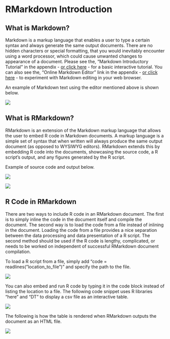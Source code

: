 # RMarkdown Introduction {}

## What is Markdown?
Markdown is a markup language that enables a user to type a certain syntax and always generate the same output documents. There are no hidden characters or special formatting, that you would inevitably encounter using a word processor, which could cause unwanted changes to appearance of a document. Please see the, "Markdown Introductory Tutorial" in the appendix - [or click here](https://www.markdowntutorial.com/lesson/1/) - for a basic interactive tutorial. You can also see the, "Online Markdown Editor" link in the appendix - [or click here](https://markdown-editor.github.io/) - to experiment with Markdown editing in your web browser.

An example of Markdown text using the editor mentioned above is shown below.

![](images/03-rmarkdown_3.png)


## What is RMarkdown?
RMarkdown is an extension of the Markdown markup language that allows the user to embed R code in Markdown documents. A markup language is a simple set of syntax that when written will always produce the same output document (as opposed to WYSIWYG editors). RMarkdown extends this by embedding R code into the documents, showcasing the source code, a R script's output, and any figures generated by the R script.

Example of source code and output below.

![](images/03-rmarkdown_1.png)

![](images/03-rmarkdown_2.png)

## R Code in RMarkdown
There are two ways to include R code in an RMarkdown document. The first is to simply inline the code in the document itself and compile the document. The second way is to load the code from a file instead of inlining in the document. Loading the code from a file provides a nice separation between the data processing and data presentation of a R script. The second method should be used if the R code is lengthy, complicated, or needs to be worked on independent of successful RMarkdown document compilation.

To load a R script from a file, simply add "code = readlines("location_to_file")" and specify the path to the file.

![](images/04-example2_3.png)

You can also embed and run R code by typing it in the code block instead of listing the location to a file. The following code snippet uses R libraries "here" and "DT" to display a csv file as an interactive table.

![](images/03-rmarkdown_4.png)

The following is how the table is rendered when RMarkdown outputs the document as an HTML file.

![](images/03-rmarkdown_5.png)

